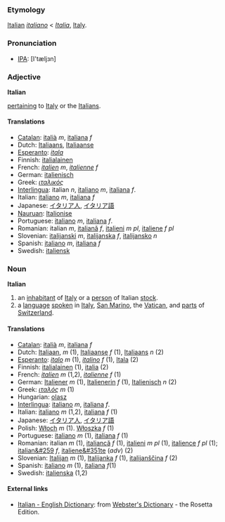 ===Etymology=== 

[[Italian]] ''[[italiano]]'' < ''[[Italia]]'', [[Italy]].

===Pronunciation===
*[[IPA]]: [I'tæljзn]

===Adjective===
'''Italian'''

[[pertain|pertaining]] to [[Italy]] or the [[Italian|Italians]].

====Translations====
*[[Catalan]]: [[italià]] ''m'', [[italiana]] ''f''
*Dutch: [[Italiaans]], [[Italiaanse]]
*[[Esperanto]]: ''[[itala]]''
*Finnish: [[italialainen]]
*French: ''[[italien]]'' ''m'', ''[[italienne]]'' ''f''
*German: [[italienisch]]
*Greek: ''[[ιταλικός]]''
*[[Interlingua]]: italian ''n'', [[italiano]]  ''m'', [[italiana]]  ''f''.
*Italian: [[italiano]] ''m'',  [[italiana]]  ''f''
*Japanese: [[イタリア人]], [[イタリア語]]
*[[Nauruan]]: [[Italionise]]
*Portuguese: [[italiano]] ''m'', [[italiana]] ''f''.
*Romanian: italian ''m'', [[italiană]] ''f'', [[italieni]] ''m pl'', [[italiene]] ''f pl''
*Slovenian: [[italijanski]] ''m'', [[italijanska]] ''f'', [[italijansko]] ''n''
*Spanish: [[italiano]]  ''m'', [[italiana]]  ''f''
*Swedish: [[italiensk]]

===Noun===
'''Italian'''

# an [[inhabitant]] of [[Italy]] or a [[person]] of Italian [[stock]].
# a [[language]] [[speak|spoken]] in [[Italy]], [[San Marino]], the [[Vatican]], and [[part|parts]] of [[Switzerland]].

====Translations====

*[[Catalan]]: [[italià]] ''m'', [[italiana]] ''f''
*Dutch: [[Italiaan]], ''m'' (1), [[Italiaanse]] ''f'' (1), [[Italiaans]] ''n'' (2)
*[[Esperanto]]: ''[[italo]]'' ''m'' (1), ''[[italino]]'' ''f'' (1), [[Itala]] (2)
*Finnish: [[italialainen]] (1), [[italia]] (2)
*French: ''[[italien]]'' ''m'' (1,2), ''[[italienne]]'' ''f'' (1)
*German: [[Italiener]] ''m'' (1), [[Italienerin]] ''f'' (1), [[Italienisch]] ''n'' (2)
*Greek: ''[[ιταλός]]'' ''m'' (1)
*Hungarian: [[olasz]]
*[[Interlingua]]: [[italiano]]  ''m'', [[italiana]]  ''f''.
*Italian: [[italiano]] ''m'' (1,2),  [[italiana]]  ''f'' (1)
*Japanese: [[イタリア人]], [[イタリア語]]
*Polish: [[Włoch]] ''m'' (1). [[Włoszka]] ''f'' (1)
*Portuguese: [[italiano]] ''m'' (1), [[italiana]] ''f'' (1)
*Romanian: italian ''m'' (1), [[italiancă]] ''f'' (1), [[italieni]] ''m pl'' (1), [[italience]] ''f pl'' (1); [[italian&#259]] ''f'', [[italiene&#351te]] (''adv'') (2)
*Slovenian: [[Italijan]] ''m'' (1), [[Italijanka]] ''f'' (1), [[italijanščina]] ''f'' (2)
*Spanish: [[italiano]]  ''m'' (1), [[italiana]]  ''f''(1)
*Swedish: [[italienska]] (1,2)

==== External links====
*[http://www.websters-online-dictionary.org/definition/Italian-english/ Italian - English Dictionary]: from [http://www.websters-online-dictionary.org/ Webster's Dictionary] - the Rosetta Edition.